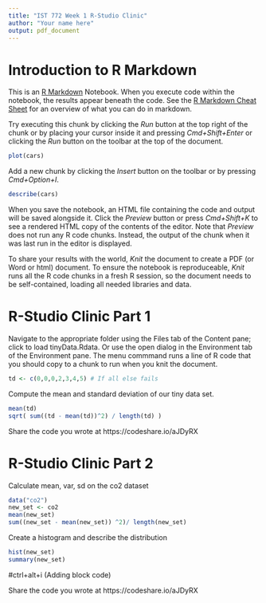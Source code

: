 ---
title: "IST 772 Week 1 R-Studio Clinic"
author: "Your name here"
output: pdf_document
---

# Introduction to R Markdown

This is an [R Markdown](http://rmarkdown.rstudio.com) Notebook. When you execute code within the notebook, the results appear beneath the code. See the [R Markdown Cheat Sheet](https://rstudio.com/wp-content/uploads/2016/03/rmarkdown-cheatsheet-2.0.pdf) for an overview of what you can do in markdown. 

Try executing this chunk by clicking the *Run* button at the top right of the chunk or by placing your cursor inside it and pressing *Cmd+Shift+Enter* or clicking the *Run* button on the toolbar at the top of the document. 

```{r}
plot(cars)
```

Add a new chunk by clicking the *Insert* button on the toolbar or by pressing *Cmd+Option+I*.

```{r}
describe(cars)
```



When you save the notebook, an HTML file containing the code and output will be saved alongside it. Click the *Preview* button or press *Cmd+Shift+K* to see a rendered HTML copy of the contents of the editor. Note that *Preview* does not run any R code chunks. Instead, the output of the chunk when it was last run in the editor is displayed. 

To share your results with the world, *Knit* the document to create a PDF (or Word or html) document. To ensure the notebook is reproduceable, *Knit* runs all the R code chunks in a fresh R session, so the document needs to be self-contained, loading all needed libraries and data. 

# R-Studio Clinic Part 1

Navigate to the appropriate folder using the Files tab of the Content pane; click to load tinyData.Rdata. Or use the open dialog in the Environment tab of the Environment pane. The menu commmand runs a line of R code that you should copy to a chunk to run when you knit the document. 

```{r}
td <- c(0,0,0,2,3,4,5) # If all else fails

```

Compute the mean and standard deviation of our tiny data set. 
```{r}
mean(td)
sqrt( sum((td - mean(td))^2) / length(td) )
```

Share the code you wrote at https://codeshare.io/aJDyRX

# R-Studio Clinic Part 2

Calculate mean, var, sd on the co2 dataset
```{r}
data("co2")
new_set <- co2
mean(new_set)
sum((new_set - mean(new_set)) ^2)/ length(new_set)
```

Create a histogram and describe the distribution 
```{r}
hist(new_set)
summary(new_set)
```
#ctrl+alt+i (Adding block code)

Share the code you wrote at https://codeshare.io/aJDyRX